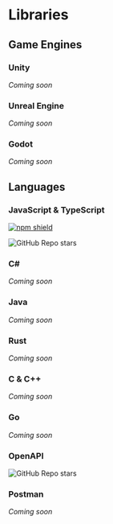 # Libraries

<WorkInProgress />

## Game Engines

### Unity

_Coming soon_

### Unreal Engine

_Coming soon_

### Godot

_Coming soon_

## Languages

### JavaScript & TypeScript

[![npm shield](https://img.shields.io/npm/v/@fern-api/rivet)](https://www.npmjs.com/package/@fern-api/rivet)

![GitHub Repo stars](https://img.shields.io/github/stars/rivet-gg/rivet-node)

### C#

_Coming soon_

### Java

_Coming soon_

### Rust

_Coming soon_

### C & C++

_Coming soon_

### Go

_Coming soon_

### OpenAPI

![GitHub Repo stars](https://img.shields.io/github/stars/rivet-gg/rivet-openapi)

### Postman

_Coming soon_
